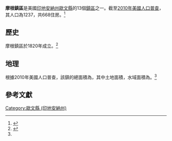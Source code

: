 {{Infobox settlement
|official_name            = 摩根鎮區
|native_name              = Morgan Township
|settlement_type          = [[鎮區_(美國)|鎮區]]
|nickname                 = 
|motto                    =

<!-- Images -->
|image_skyline            = 
|imagesize                = 
|image_caption            = 
|image_flag               = 
|image_seal               =

<!-- Maps -->
|image_map                = Map_highlighting_Morgan_Township,_Owen_County,_Indiana.svg
|mapsize                  = 250px
|map_caption              = 在歐文縣中的位置
|image_map1               = 
|mapsize1                 = 
|map_caption1             =

<!-- Location -->
|subdivision_type         = [[世界地理索引|国家]]
|subdivision_name         = {{USA}}
|subdivision_type1        = [[美国行政区划|州]]
|subdivision_name1        = {{flag|Indiana}}
|subdivision_type2        = [[印地安納州县级行政区列表|縣]]
|subdivision_name2        = [[歐文縣_(印地安納州)|歐文縣]]
|government_footnotes     = 
|leader_title             = 
|leader_name              = 
|leader_title1            = 
|leader_name1             = 
|established_title        = 
|established_date         =

<!-- Area -->
|area_footnotes           = 
|area_magnitude           = 
|unit_pref                = Imperial
|area_total_sq_mi         = 29.65
|area_land_sq_mi          = 29.57
|area_water_sq_mi         = 0.08
|area_water_percent       = 0.27

<!-- Population -->
|population_as_of         = [[2010年美國人口普查|2010]]
|population_footnotes     = 
|population_total         = 1237
|population_density_sq_mi = 41.8

<!-- General information -->
|elevation_footnotes      = 
|elevation_m              = 236
|elevation_ft             = 774
|coordinates              = {{coord|39|21|52|N|86|53|15|W|region:US-IN|display=inline,title}}

<!-- Area/postal codes & others -->
|timezone                 = 
|utc_offset               = 
|timezone_DST             = 
|utc_offset_DST           = 
|postal_code_type         = [[美國郵區編號|郵區編號]]
|postal_code              = 47460, 47833, 47868
|area_code                = 
|blank_name               = [[地名信息系统|GNIS ID]]
|blank_info               = [http://geonames.usgs.gov/pls/gnispublic/f?p=gnispq:3:::NO::P3_FID:453654 453654]
|website                  = 
|footnotes                = 
}}

'''摩根鎮區'''是美國[[印地安納州|印地安納州]][[歐文縣_(印地安納州)|歐文縣]]的13個[[鎮區_(美國)|鎮區]]之一。截至[[2010年美國人口普查|2010年美國人口普查]]，其人口為1237，共668住房。<ref name="census">{{cite web
  |url=http://factfinder.census.gov/bkmk/table/1.0/en/DEC/10_SF1/GCTPH1.CY10/0500000US18119
  |archive-url=https://archive.today/20200212195942/http://factfinder.census.gov/bkmk/table/1.0/en/DEC/10_SF1/GCTPH1.CY10/0500000US18119
  |url-status=dead
  |archive-date=2020-02-12
  |title=Population, Housing Units, Area, and Density: 2010 - County -- County Subdivision and Place -- 2010 Census Summary File 1
  |publisher=United States Census
  |accessdate=2013-05-10
}}</ref>

== 歷史 ==
摩根鎮區於1820年成立。<ref>{{cite book | url=https://archive.org/details/bub_gb_1VLWAAAAMAAJ | title=Counties of Clay and Owen, Indiana: Historical and Biographical | publisher=F.A. Battey & Company | author=Blanchard, Charles | year=1884 | pages=[https://archive.org/details/bub_gb_1VLWAAAAMAAJ/page/n756 784]}}</ref>
== 地理 ==
根據2010年美國人口普查，該鎮的總面積為{{convert|29.65|sqmi}}，其中土地面積{{convert|29.57|sqmi}}，水域面積為{{convert|0.08|sqmi}}。<ref name="census"/>
== 參考文獻 ==
{{reflist}}

[[Category:歐文縣_(印地安納州)|Category:歐文縣 (印地安納州)]]